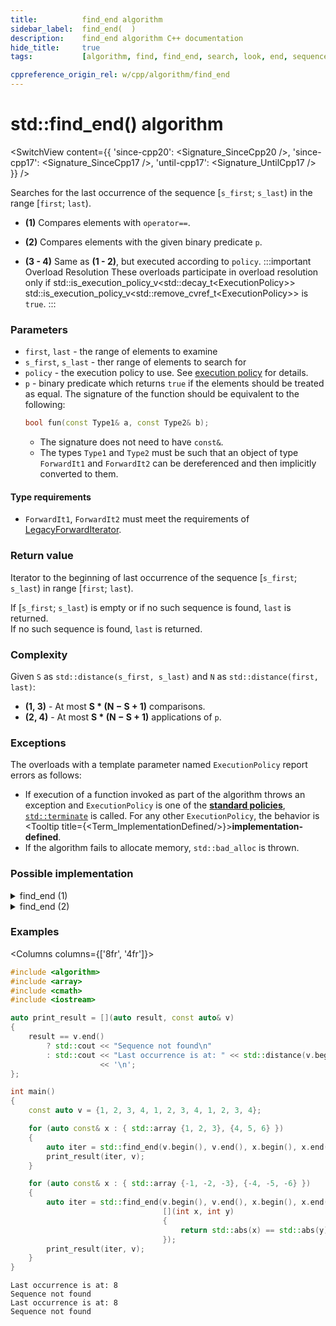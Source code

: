 ```yaml
---
title:			find_end algorithm
sidebar_label:	find_end(  )
description:	find_end algorithm C++ documentation
hide_title:		true
tags:			[algorithm, find, find_end, search, look, end, sequence]

cppreference_origin_rel: w/cpp/algorithm/find_end
---
```



<!-- Terms -->


<!----------------- Codes ---------------------->


# std::find_end() algorithm

<SwitchView content={{
  'since-cpp20': <Signature_SinceCpp20 />,
  'since-cpp17': <Signature_SinceCpp17 />,
  'until-cpp17': <Signature_UntilCpp17 />
}} />

Searches for the last occurrence of the sequence [`s_first`; `s_last`) in the range [`first`; `last`).

- **(1)** Compares elements with `operator==`.

- **(2)** Compares elements with the given binary predicate `p`.

- **(3 - 4)** Same as **(1 - 2)**, but executed according to `policy`.
	:::important Overload Resolution
	These overloads participate in overload resolution only if
	<Until v='cpp20'> std::is_execution_policy_v&lt;std::decay_t&lt;ExecutionPolicy&gt;&gt; </Until> <Since v='cpp20'>std::is_execution_policy_v&lt;std::remove_cvref_t&lt;ExecutionPolicy&gt;&gt;</Since> is <code>true</code>.
	:::

### Parameters

- `first`, `last` - the range of elements to examine
- `s_first`, `s_last` - ther range of elements to search for
- `policy` - the execution policy to use. See [execution policy](#) for details.
- `p` - binary predicate which returns `true` if the elements should be treated as equal.
	The signature of the function should be equivalent to the following:
	```cpp
	bool fun(const Type1& a, const Type2& b);
	```
	- The signature does not need to have `const&`.
	- The types `Type1` and `Type2` must be such that an object of type `ForwardIt1` and `ForwardIt2` can be dereferenced and then implicitly converted to them.

#### Type requirements

- `ForwardIt1`, `ForwardIt2` must meet the requirements of [LegacyForwardIterator](/docs/named_req/LegacyForwardIterator).

### Return value

Iterator to the beginning of last occurrence of the sequence [`s_first`; `s_last`) in range [`first`; `last`).

<Since v='cpp11'> If [<code>s_first</code>; <code>s_last</code>) is empty or if no such sequence is found, <code>last</code> is returned. </Since>
<br/>
<Until v='cpp11'> If no such sequence is found, <code>last</code> is returned. </Until>

### Complexity

Given `S` as `std::distance(s_first, s_last)` and `N` as `std::distance(first, last)`:

- **(1, 3)** - At most **S * (N − S + 1)** comparisons.
- **(2, 4)** - At most **S * (N − S + 1)** applications of `p`.

### Exceptions

The overloads with a template parameter named `ExecutionPolicy` report errors as follows:
- If execution of a function invoked as part of the algorithm throws an exception and `ExecutionPolicy` is one of the [**standard policies**](#), [`std::terminate`](#) is called.
	For any other `ExecutionPolicy`, the behavior is <Tooltip title={<Term_ImplementationDefined/>}>**implementation-defined**</Tooltip>.
- If the algorithm fails to allocate memory, `std::bad_alloc` is thrown.

### Possible implementation

<details>
<summary>find_end (1)</summary>

```cpp
template<class ForwardIt1, class ForwardIt2>
ForwardIt1 find_end(ForwardIt1 first, ForwardIt1 last,
                    ForwardIt2 s_first, ForwardIt2 s_last)
{
    if (s_first == s_last)
        return last;
    ForwardIt1 result = last;
    while (true)
    {
        ForwardIt1 new_result = std::search(first, last, s_first, s_last);
        if (new_result == last)
            break;
        else
        {
            result = new_result;
            first = result;
            ++first;
        }
    }
    return result;
}
```

</details>

<details>
<summary>find_end (2)</summary>

```cpp
template<class ForwardIt1, class ForwardIt2, class BinaryPredicate>
ForwardIt1 find_end(ForwardIt1 first, ForwardIt1 last,
                    ForwardIt2 s_first, ForwardIt2 s_last,
                    BinaryPredicate p)
{
    if (s_first == s_last)
        return last;
    ForwardIt1 result = last;
    while (true)
    {
        ForwardIt1 new_result = std::search(first, last, s_first, s_last, p);
        if (new_result == last)
            break;
        else
        {
            result = new_result;
            first = result;
            ++first;
        }
    }
    return result;
}
```

</details>

### Examples

<Columns columns={['8fr', '4fr']}>
<div>

```cpp title='Main.cpp' showLineNumbers
#include <algorithm>
#include <array>
#include <cmath>
#include <iostream>

auto print_result = [](auto result, const auto& v)
{
    result == v.end()
        ? std::cout << "Sequence not found\n"
        : std::cout << "Last occurrence is at: " << std::distance(v.begin(), result)
                    << '\n';
};

int main()
{
    const auto v = {1, 2, 3, 4, 1, 2, 3, 4, 1, 2, 3, 4};

    for (auto const& x : { std::array {1, 2, 3}, {4, 5, 6} })
    {
        auto iter = std::find_end(v.begin(), v.end(), x.begin(), x.end()); // overload (1)
        print_result(iter, v);
    }

    for (auto const& x : { std::array {-1, -2, -3}, {-4, -5, -6} })
    {
        auto iter = std::find_end(v.begin(), v.end(), x.begin(), x.end(), // overload (3)
                                  [](int x, int y)
                                  {
                                      return std::abs(x) == std::abs(y);
                                  });
        print_result(iter, v);
    }
}
```

</div>
<div>

```plaintext title="Output"
Last occurrence is at: 8
Sequence not found
Last occurrence is at: 8
Sequence not found
```

</div>
</Columns>
